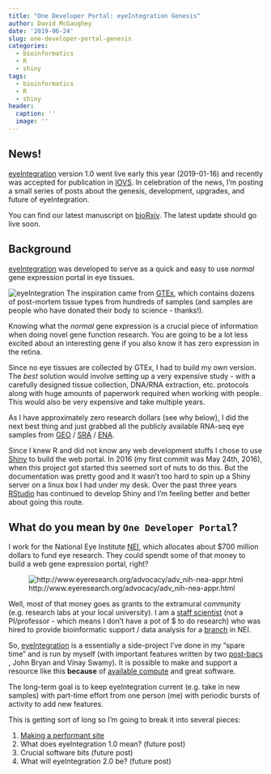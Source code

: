 ```yaml
---
title: "One Developer Portal: eyeIntegration Genesis"
author: David McGaughey
date: '2019-06-24'
slug: one-developer-portal-genesis
categories:
  - bioinformatics
  - R
  - shiny
tags:
  - bioinformatics
  - R
  - shiny
header:
  caption: ''
  image: ''
---
```


## News!
[eyeIntegration](https://eyeIntegration.nei.nih.gov/) version 1.0 went live early this year (2019-01-16) 
and recently was accepted for publication in [IOVS](https://iovs.arvojournals.org). In celebration
of the news, I'm posting a small series of posts about the genesis, development, upgrades, and future of 
eyeIntegration. 

You can find our latest manuscript on [bioRxiv](https://www.biorxiv.org/content/10.1101/579482v1). The latest update
should go live soon. 

## Background
[eyeIntegration](https://eyeIntegration.nei.nih.gov/) was developed to serve as a 
quick and easy to use *normal* gene expression portal in eye tissues. 

![eyeIntegration](/img/eyeIntegration_shot.png)
The inspiration came from [GTEx](https://gtexportal.org/home/index.html), which contains dozens of 
post-mortem tissue types from hundreds of samples (and samples are people who have donated their
body to science - thanks!). 

Knowing what the *normal* gene expression is a crucial piece of information when 
doing novel gene function research. You are going to be a lot less excited about an interesting
gene if you also know it has zero expression in the retina. 

Since no eye tissues are collected by GTEx, I had to build my own version. The *best*
solution would involve setting up a very expensive study - with a carefully designed 
tissue collection, DNA/RNA extraction, etc. protocols along with huge amounts of paperwork
required when working with people. This would also be very expensive and take multiple
years. 

As I have approximately zero research dollars (see why below), I did the next best thing and just 
grabbed all the publicly available RNA-seq eye samples from [GEO](https://www.ncbi.nlm.nih.gov/geo/)
 / [SRA](https://www.ncbi.nlm.nih.gov/sra) / [ENA](https://www.ebi.ac.uk/ena). 

Since I knew R and did not know any web development stuffs I chose to use [Shiny](https://shiny.rstudio.com)
to build the web portal. In 2016 (my first commit was May 24th, 2016), when this project got started this seemed sort
of nuts to do this. But the documentation was pretty good and it wasn't too hard
to spin up a Shiny server on a linux box I had under my desk. Over the past three years
[RStudio](https://www.rstudio.com) has continued to develop Shiny and I'm feeling
better and better about going this route. 

## What do you mean by `One Developer Portal`?

I work for the National Eye Institute [NEI](https://nei.nih.gov), which allocates about $700 million dollars 
to fund eye research. They could spendt some of that money to build a web gene expression portal, right?

![http://www.eyeresearch.org/advocacy/adv_nih-nea-appr.html](/img/nei_funding.png)

Well, most of that money goes as grants to the extramural community (e.g. research labs
at your local university). I am a [staff scientist](https://oir.nih.gov/sourcebook/personnel/ipds-appointment-mechanisms/staff-scientist)
(not a PI/professor - which means I don't have a pot of $ to do research) who was 
hired to provide bioinformatic support / data analysis for a [branch](https://nei.nih.gov/intramural/ogcsb) in NEI. 

So, [eyeIntegration](https://eyeIntegration.nei.nih.gov/) is a essentially a 
side-project I've done in my "spare time" and is run by myself 
(with important features written by two [post-bacs](https://www.training.nih.gov/programs/postbac_irta)
, John Bryan and Vinay Swamy). It is possible to make and support
a resource like this **because** of [available compute](https://hpc.nih.gov) and great software.

The long-term goal is to keep eyeIntegration current (e.g. take in new samples)
with part-time effort from one person (me) with periodic bursts of activity
to add new features.

This is getting sort of long so I'm going to break it into several pieces:

1. [Making a performant site](/post/one-developer-portal-optimization)
2. What does eyeIntegration 1.0 mean? (future post)
3. Crucial software bits (future post)
4. What will eyeIntegration 2.0 be? (future post)



